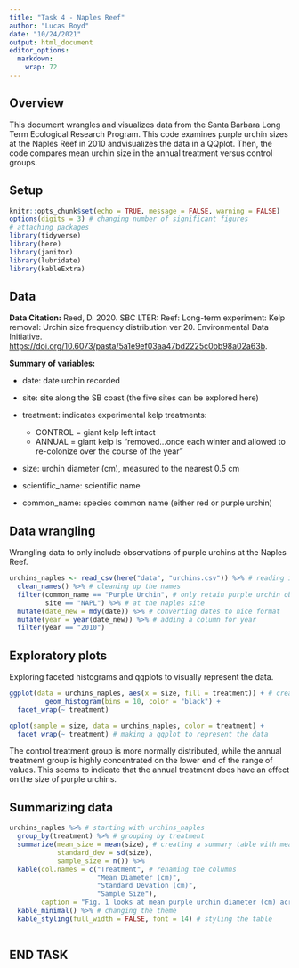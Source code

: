 ```yaml
---
title: "Task 4 - Naples Reef"
author: "Lucas Boyd"
date: "10/24/2021"
output: html_document
editor_options: 
  markdown: 
    wrap: 72
---
```


## Overview

This document wrangles and visualizes data from the Santa Barbara Long Term Ecological Research Program. This code examines purple urchin sizes at the Naples Reef in 2010 andvisualizes the data in a QQplot. Then, the code compares mean urchin size in the annual treatment versus control groups. 

## Setup
```r
knitr::opts_chunk$set(echo = TRUE, message = FALSE, warning = FALSE)
options(digits = 3) # changing number of significant figures
# attaching packages
library(tidyverse)
library(here)
library(janitor)
library(lubridate)
library(kableExtra)
```

## Data

**Data Citation:** Reed, D. 2020. SBC LTER: Reef: Long-term experiment:
Kelp removal: Urchin size frequency distribution ver 20. Environmental
Data Initiative.
<https://doi.org/10.6073/pasta/5a1e9ef03aa47bd2225c0bb98a02a63b>.

**Summary of variables:**

-   date: date urchin recorded

-   site: site along the SB coast (the five sites can be explored here)

-   treatment: indicates experimental kelp treatments:

    -   CONTROL = giant kelp left intact
    -   ANNUAL = giant kelp is "removed...once each winter and allowed
        to re-colonize over the course of the year"

-   size: urchin diameter (cm), measured to the nearest 0.5 cm

-   scientific_name: scientific name

-   common_name: species common name (either red or purple urchin)

## Data wrangling

Wrangling data to only include observations of purple urchins at the
Naples Reef.

```r
urchins_naples <- read_csv(here("data", "urchins.csv")) %>% # reading in the data
  clean_names() %>% # cleaning up the names
  filter(common_name == "Purple Urchin", # only retain purple urchin observations 
         site == "NAPL") %>% # at the naples site
  mutate(date_new = mdy(date)) %>% # converting dates to nice format
  mutate(year = year(date_new)) %>% # adding a column for year
  filter(year == "2010")
```

## Exploratory plots
Exploring faceted histograms and qqplots to visually represent the data. 
```r
ggplot(data = urchins_naples, aes(x = size, fill = treatment)) + # creating faceted histogram of the data
         geom_histogram(bins = 10, color = "black") + 
  facet_wrap(~ treatment)
```

```r
qplot(sample = size, data = urchins_naples, color = treatment) +
  facet_wrap(~ treatment) # making a qqplot to represent the data
```

The control treatment group is more normally distributed, while the annual treatment group is highly concentrated on the lower end of the range of values. This seems to indicate that the annual treatment does have an effect on the size of purple urchins. 

## Summarizing data

```r
urchins_naples %>% # starting with urchins_naples
  group_by(treatment) %>% # grouping by treatment
  summarize(mean_size = mean(size), # creating a summary table with mean, SD and sample size
            standard_dev = sd(size), 
            sample_size = n()) %>% 
  kable(col.names = c("Treatment", # renaming the columns
                      "Mean Diameter (cm)", 
                      "Standard Devation (cm)", 
                      "Sample Size"), 
        caption = "Fig. 1 looks at mean purple urchin diameter (cm) across treatment conditions at Naples Reef in 2010, comparing the annual treatment to the control.") %>% # adding a figure caption
  kable_minimal() %>% # changing the theme
  kable_styling(full_width = FALSE, font = 14) # styling the table
  
```


## END TASK